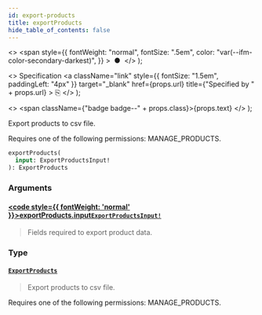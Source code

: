 ```yaml
---
id: export-products
title: exportProducts
hide_table_of_contents: false
---
```


  <>
    <span
      style={{
        fontWeight: "normal",
        fontSize: ".5em",
        color: "var(--ifm-color-secondary-darkest)",
      }}
    >
      &nbsp;●&nbsp;
    </span>
  </>
);

  <>
    Specification
    <a
      className="link"
      style={{ fontSize: "1.5em", paddingLeft: "4px" }}
      target="\_blank"
      href={props.url}
      title={"Specified by " + props.url}
    >
      ⎘
    </a>
  </>
);

  <>
    <span className={"badge badge--" + props.class}>{props.text}</span>
  </>
);

Export products to csv file.

Requires one of the following permissions: MANAGE_PRODUCTS.

```graphql
exportProducts(
  input: ExportProductsInput!
): ExportProducts
```

### Arguments

#### [<code style={{ fontWeight: 'normal' }}>exportProducts.<b>input</b></code>](#)<Bullet />[`ExportProductsInput!`](../../api-reference/inputs/export-products-input) <Badge class="secondary" text="non-null"/> <Badge class="secondary" text="input"/>

> Fields required to export product data.

### Type

#### [`ExportProducts`](../../api-reference/objects/export-products) <Badge class="secondary" text="object"/>

> Export products to csv file.

Requires one of the following permissions: MANAGE_PRODUCTS.

>
